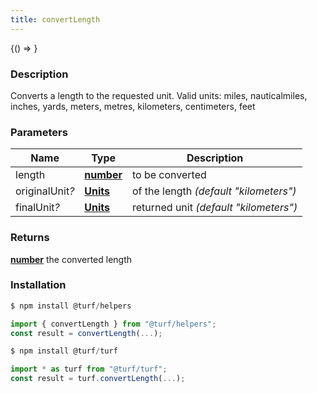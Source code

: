```yaml
---
title: convertLength
---
```



<!-- Expose turf as global var for experimenting in the browser console -->

<BrowserOnly>{() => <WindowTurfGlobal turf={turf} />}</BrowserOnly>

### Description

Converts a length to the requested unit.
Valid units: miles, nauticalmiles, inches, yards, meters, metres, kilometers, centimeters, feet

### Parameters

| Name                 | Type                                                                                            | Description                            |
| -------------------- | ----------------------------------------------------------------------------------------------- | -------------------------------------- |
| length               | **[number](https://developer.mozilla.org/docs/Web/JavaScript/Reference/Global_Objects/Number)** | to be converted                        |
| originalUnit<i>?</i> | **[Units](docs/api/types/Units.mdx)**                                                           | of the length _(default "kilometers")_ |
| finalUnit<i>?</i>    | **[Units](docs/api/types/Units.mdx)**                                                           | returned unit _(default "kilometers")_ |

### Returns

**[number](https://developer.mozilla.org/docs/Web/JavaScript/Reference/Global_Objects/Number)** the converted length

### Installation

```javascript
$ npm install @turf/helpers

import { convertLength } from "@turf/helpers";
const result = convertLength(...);
```

```javascript
$ npm install @turf/turf

import * as turf from "@turf/turf";
const result = turf.convertLength(...);
```
